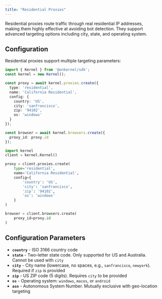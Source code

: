 ```yaml
---
title: "Residential Proxies"
---
```


Residential proxies route traffic through real residential IP addresses, making them highly effective at avoiding bot detection. They support advanced targeting options including city, state, and operating system.

## Configuration

Residential proxies support multiple targeting parameters:

<CodeGroup>

```typescript Typescript/Javascript
import { Kernel } from '@onkernel/sdk';
const kernel = new Kernel();

const proxy = await kernel.proxies.create({
  type: 'residential',
  name: 'California Residential',
  config: {
    country: 'US',
    city: 'sanfrancisco',
    zip: '94102',
    os: 'windows'
  }
});

const browser = await kernel.browsers.create({
  proxy_id: proxy.id
});
```

```Python Python
import kernel
client = kernel.Kernel()

proxy = client.proxies.create(
    type='residential',
    name='California Residential',
    config={
        'country': 'US',
        'city': 'sanfrancisco',
        'zip': '94102',
        'os': 'windows'
    }
)

browser = client.browsers.create(
    proxy_id=proxy.id
)
```

</CodeGroup>

## Configuration Parameters

- **`country`** - ISO 3166 country code
- **`state`** - Two-letter state code. Only supported for US and Australia. Cannot be used with `city`
- **`city`** - City name (lowercase, no spaces, e.g., `sanfrancisco`, `newyork`). Required if `zip` is provided
- **`zip`** - US ZIP code (5 digits). Requires `city` to be provided
- **`os`** - Operating system: `windows`, `macos`, or `android`
- **`asn`** - Autonomous System Number. Mutually exclusive with geo-location targeting